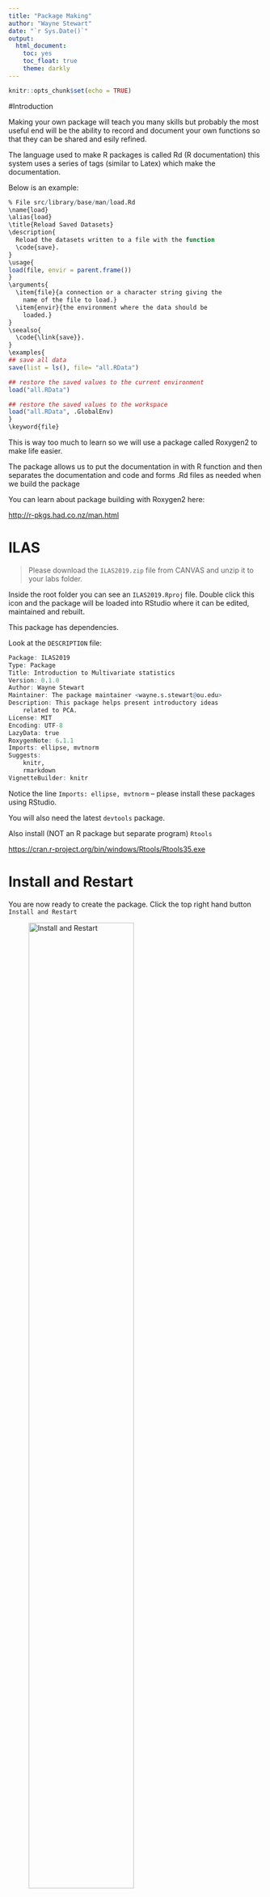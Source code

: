---
title: "Package Making"
author: "Wayne Stewart"
date: "`r Sys.Date()`"
output: 
  html_document:
    toc: yes
    toc_float: true
    theme: darkly
---

```{r setup, include=FALSE}
knitr::opts_chunk$set(echo = TRUE)
```

#Introduction

Making your own package will teach you many skills but probably the most useful end will be the ability to record and document your own functions so that they can be shared and esily refined.

The language used to make R packages is called Rd (R documentation) this system uses a series of tags (similar to Latex) which make the documentation.

Below is an example:
```{r Rdfile,eval=FALSE}
% File src/library/base/man/load.Rd
\name{load}
\alias{load}
\title{Reload Saved Datasets}
\description{
  Reload the datasets written to a file with the function
  \code{save}.
}
\usage{
load(file, envir = parent.frame())
}
\arguments{
  \item{file}{a connection or a character string giving the
    name of the file to load.}
  \item{envir}{the environment where the data should be
    loaded.}
}
\seealso{
  \code{\link{save}}.
}
\examples{
## save all data
save(list = ls(), file= "all.RData")

## restore the saved values to the current environment
load("all.RData")

## restore the saved values to the workspace
load("all.RData", .GlobalEnv)
}
\keyword{file}
```


This is way too much to learn so we will use a package called Roxygen2 to make life easier.

The package allows us to put the documentation in with R function and then separates the documentation and code and forms .Rd files as needed when we build the package

You can learn about package building with Roxygen2 here:

<http://r-pkgs.had.co.nz/man.html>

# ILAS 

>Please download the `ILAS2019.zip` file from CANVAS and unzip it to your labs folder.

Inside the root folder you can see an `ILAS2019.Rproj` file. Double click this icon and the package will be loaded into RStudio where it can be edited, maintained and rebuilt.

This package has dependencies.

Look at the `DESCRIPTION` file:

```{r IMPORTS,eval=FALSE}
Package: ILAS2019
Type: Package
Title: Introduction to Multivariate statistics
Version: 0.1.0
Author: Wayne Stewart
Maintainer: The package maintainer <wayne.s.stewart@ou.edu>
Description: This package helps present introductory ideas 
    related to PCA.
License: MIT
Encoding: UTF-8
LazyData: true
RoxygenNote: 6.1.1
Imports: ellipse, mvtnorm
Suggests: 
    knitr,
    rmarkdown
VignetteBuilder: knitr

```

Notice the line `Imports: ellipse, mvtnorm` -- please install these packages using RStudio.

You will also need the latest `devtools` package.

Also install (NOT an R package but separate program) `Rtools`

<https://cran.r-project.org/bin/windows/Rtools/Rtools35.exe>

# Install and Restart

You are now ready to create the package.
Click the top right hand button `Install and Restart` 



![Install and Restart](install-restart-rstudio.png){ width=70% }


# Use existing files as templates

You can use the existing files inside the `R`  folder as templates.
Be careful because Roxygen respects spaces. Don't make too many changes before installing and restarting.
